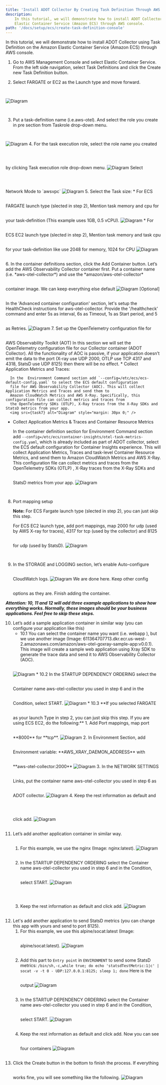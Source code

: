 ```yaml
---
title: 'Install ADOT Collector By Creating Task Definition Through AWS Console '
description:
    In this tutorial, we will demonstrate how to install ADOT Collector using Task Definition on the Amazon
    Elastic Container Service (Amazon ECS) through AWS console.
path: '/docs/setup/ecs/create-task-definition-console'
---
```




In this tutorial, we will demonstrate how to install ADOT Collector using Task Definition on the Amazon Elastic
Container Service (Amazon ECS) through AWS console.

<SectionSeparator />

1. Go to AWS Management Console and select Elastic Container Service. From the left side navigation,
select <Link to="https://us-west-2.console.aws.amazon.com/ecs/home?/taskDefinitions#/taskDefinitions">Task Definitions</Link>
and click the Create new Task Definition button.

2. Select FARGATE or EC2 as the Launch type and move forward.

<img src={task_01} alt="Diagram" style="margin: 30px 0;" />

3. Put a task-definition name (i.e.aws-otel). And select the role you create in pre section from Taskrole drop-down menu.
<img src={task2} alt="Diagram" style="margin: 30px 0;" />
4. For the task execution role, select the role name you created by clicking Task execution role drop-down menu.
<img src={task3} alt="Diagram" style="margin: 30px 0;" />
Select Network Mode to `awsvpc`
<img src={task24} alt="Diagram" style="margin: 30px 0;" />
5. Select the Task size:
  * For ECS FARGATE launch type (slected in step 2), Mention task memory and cpu for your task-definition (This example uses 1GB, 0.5 vCPU).
    <img src={task4} alt="Diagram" style="margin: 30px 0;" />
  * For ECS EC2 launch type (slected in step 2),  Mention task memory and task cpu  for your task-definition like use 2048 for memory, 1024 for CPU
    <img src={task5} alt="Diagram" style="margin: 30px 0;" />
6. In the container definitions section, click the Add Container button. Let’s add the AWS Observability Collector container first.
Put a container name (i.e. *aws-otel-collector*) and use the *amazon/aws-otel-collector* container image.
We can keep everything else default
<img src={task6} alt="Diagram" style="margin: 30px 0;" />
   [Optional] In the 'Advanced container configuration' section, let's setup the HealthCheck instructions for aws-otel-collector.
   Provide the '/healthcheck' command and enter 5s as interval, 6s as Timeout, 1s as Start period, and 5 as Retries.
<img src={task_06} alt="Diagram" style="margin: 30px 0;" />
7. Set up the OpenTelemetry configuration file for AWS Observability Toolkit (AOT)
In this section we will set the OpenTelemetry configuration file for our Collector container (ADOT Collector).  All the functionality
of AOC is passive, if your application doesn’t emit the data to the port (X-ray use UDP 2000, OTLP use TCP 4317 and 4318, StatsD use UDP 8125) then there will be no effect.
   *  Collect Application Metrics and Traces:

      In the  Environment Command section add `--config=/etc/ecs/ecs-default-config.yaml` to select the ECS default configuration
      file for AWS Observability Collector (AOC). This will collect Application Metrics and Traces and send them to
      Amazon CloudWatch Metrics and AWS X-Ray. Specifically, this configuration file can collect metrics and traces from
      the OpenTelemetry SDKs (OTLP), X-Ray traces from the X-Ray SDKs and StatsD metrics from your app.
      <img src={task7} alt="Diagram" style="margin: 30px 0;" />
   *  Collect Application Metrics & Traces and Container Resource Metrics

      In the container definition section for   Environment Command section add `--config=/etc/ecs/container-insights/otel-task-metrics-config.yaml`,
      which is  already included as part of ADOT collector, select the ECS default configuration for Container Insights experience.
      This will collect Application Metrics, Traces  and task-level Container Resource Metrics, and send them to Amazon CloudWatch Metrics
      and AWS X-Ray. This configuration file can collect metrics and traces from the OpenTelemetry SDKs (OTLP)
      , X-Ray traces from the X-Ray SDKs and StatsD metrics from your app.
      <img src={task8} alt="Diagram" style="margin: 30px 0;" />
8. Port mapping setup

    **Note:** For ECS Fargate launch type (slected in step 2), you can just skip this step.

    For ECS EC2 launch type, add port mappings, map 2000 for udp (used by AWS X-ray for traces), 4317 for tcp (used by the collector) and 8125 for udp (used by StatsD).
    <img src={task9} alt="Diagram" style="margin: 30px 0;" />
9. In the STORAGE and LOGGING section, let’s enable Auto-configure CloudWatch logs.
   <img src={task10} alt="Diagram" style="margin: 30px 0;" />
   We are done here. Keep other config options as they are. Finish adding the container.

**_Attention: 10, 11 and 12 will add three example applications to show how everything works. Normally, these images should be your business applications. Feel free to skip these steps._**

10. Let’s add a sample application container in similar way (you can configure your application like this)
    * 10.1  You can select the container name you want (i.e. webapp ), but we use another image
    (Image: 611364707713.dkr.ecr.us-west-2.amazonaws.com/amazon/aws-otel-goxray-sample-app:v0.0.1). This image will
    create a sample web application using Xray SDK to generate the trace data and send it to AWS Observability Collector (AOC).
    <img src={task11} alt="Diagram" style="margin: 30px 0;" />
    * 10.2  In the STARTUP DEPENDENCY ORDERING  select the Container name aws-otel-collector you used in step 6 and in the Condition, select START.
    <img src={task20} alt="Diagram" style="margin: 30px 0;" />
    * 10.3 **If you selected FARGATE as your launch Type in step 2, you can just skip this step.  If you are using ECS EC2, do the following:**
       1.  Add Port mappings, map port **8000** for **tcp**.
       <img src={task12} alt="Diagram" style="margin: 30px 0;" />
       2.  In Environment Section, add Environment variable: **AWS_XRAY_DAEMON_ADDRESS** with **aws-otel-collector:2000**
       <img src={task13} alt="Diagram" style="margin: 30px 0;" />
       3.  In the NETWORK SETTINGS Links, put the container name aws-otel-collector you used in step 6 as ADOT collector.
       <img src={task14} alt="Diagram" style="margin: 30px 0;" />
       4.  Keep the rest information as default and click add.
       <img src={task15} alt="Diagram" style="margin: 30px 0;" />
11. Let’s add another application container in similar way.
    1.  For this example, we use the nginx (Image: nginx:latest).
        <img src={task16} alt="Diagram" style="margin: 30px 0;" />
    2.  In the STARTUP DEPENDENCY ORDERING  select the Container name aws-otel-collector you used in step 6 and in the Condition, select START.
        <img src={task17} alt="Diagram" style="margin: 30px 0;" />
    3.  Keep the rest information as default and click add.
        <img src={task18} alt="Diagram" style="margin: 30px 0;" />
12. Let's add another application to send StatsD metrics (you can change this app with yours and send to port 8125).
    1.  For this example, we use this alpine/socat:latest (Image: alpine/socat:latest).
        <img src={task21} alt="Diagram" style="margin: 30px 0;" />
    2.  Add this part to `Entry point` in `ENVIRONMENT` to send some StatsD metrics:
        `/bin/sh,-c,while true; do echo 'statsdTestMetric:1|c' | socat -v -t 0 - UDP:127.0.0.1:8125; sleep 1; done`
        Here is the output
        <img src={task22} alt="Diagram" style="margin: 30px 0;" />
    3.  In the STARTUP DEPENDENCY ORDERING  select the Container name aws-otel-collector you used in step 6 and in the Condition, select START.
        <img src={task17} alt="Diagram" style="margin: 30px 0;" />
    4.  Keep the rest information as default and click add. Now you can see four containers
        <img src={task23} alt="Diagram" style="margin: 30px 0;" />
13. Click the Create button in the bottom to finish the process. If everything works fine, you will see something like the following.
    <img src={task19} alt="Diagram" style="margin: 30px 0;" />